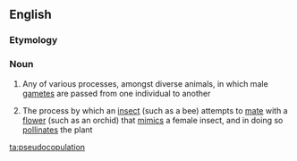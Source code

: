 ==English==
{{wikipedia}}
===Etymology===
{{prefix|pseudo|copulation|lang=en}}

===Noun===
{{en-noun|-}}

# {{label|en|biology}} Any of various processes, amongst diverse animals, in which male [[gamete]]s are passed from one individual to another
# {{label|en|biology}} The process by which an [[insect]] (such as a bee) attempts to [[mate]] with a [[flower]] (such as an orchid) that [[mimic]]s a female insect, and in doing so [[pollinate]]s the plant

[[ta:pseudocopulation]]